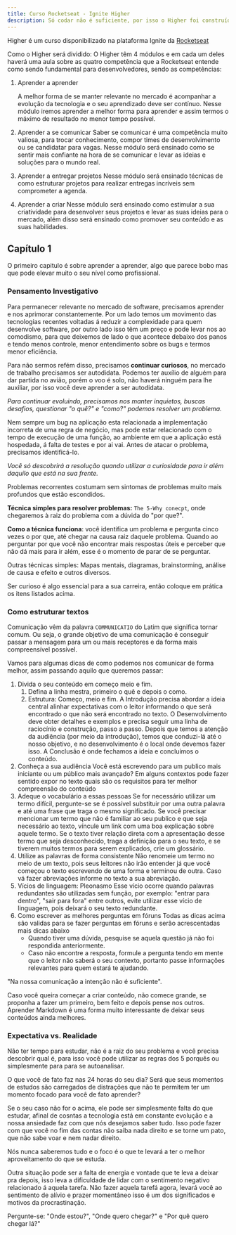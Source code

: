 ```yaml
---
title: Curso Rocketseat - Ignite Higher
description: Só codar não é suficiente, por isso o Higher foi construído, para desenvolvedor habilidades além de código.
---
```


Higher é um curso disponibilizado na plataforma Ignite da [Rocketseat](https://rocketseat.com.br)

Como o Higher será dividido: O Higher têm 4 módulos e em cada um deles haverá uma aula sobre as quatro competência que a Rocketseat entende como sendo fundamental para desenvolvedores, sendo as competências:

1. Aprender a aprender

   A melhor forma de se manter relevante no mercado é acompanhar a evolução da tecnologia e o seu aprendizado deve ser contínuo. Nesse módulo iremos aprender a melhor forma para aprender e assim termos o máximo de resultado no menor tempo possível.

2. Aprender a se comunicar
   Saber se comunicar é uma competência muito valiosa, para trocar conhecimento, compor times de desenvolvimento ou se candidatar para vagas. Nesse módulo será ensinado como se sentir mais confiante na hora de se comunicar e levar as ideias e soluções para o mundo real.

3. Aprender a entregar projetos
   Nesse módulo será ensinado técnicas de como estruturar projetos para realizar entregas incríveis sem comprometer a agenda.

4. Aprender a criar
   Nesse módulo será ensinado como estimular a sua criatividade para desenvolver seus projetos e levar as suas ideias para o mercado, além disso será ensinado como promover seu conteúdo e as suas habilidades.

## Capítulo 1

O primeiro capitulo é sobre aprender a aprender, algo que parece bobo mas que pode elevar muito o seu nível como profissional.

### Pensamento Investigativo

Para permanecer relevante no mercado de software, precisamos aprender e nos aprimorar constantemente. Por um lado temos um movimento das tecnologias recentes voltadas á reduzir a complexidade para quem desenvolve software, por outro lado isso têm um preço e pode levar nos ao comodismo, para que deixemos de lado o que acontece debaixo dos panos e tendo menos controle, menor entendimento sobre os bugs e termos menor eficiência.

Para não sermos refém disso, precisamos **continuar curiosos**, no mercado de trabalho precisamos ser autodidata. Podemos ter auxílio de alguém para dar partida no avião, porém o voo é solo, não haverá ninguém para lhe auxiliar, por isso você deve aprender a ser autodidata.

*Para continuar evoluindo, precisamos nos manter inquietos, buscas desafios, questionar "o quê?" e "como?" podemos resolver um problema.*

Nem sempre um bug na aplicação esta relacionada a implementação incorreta de uma regra de negócio, mas pode estar relacionado com o tempo de execução de uma função, ao ambiente em que a aplicação está hospedada, á falta de testes e por ai vai. Antes de atacar o problema, precisamos identificá-lo.

*Você só descobrirá a resolução quando utilizar a curiosidade para ir além daquilo que está na sua frente.*

Problemas recorrentes costumam sem sintomas de problemas muito mais profundos que estão escondidos.

**Técnica simples para resolver problemas:** `The 5-Why conecpt`, onde chegaremos à raiz do problema com a dúvida do "por que?".

**Como a técnica funciona**:  você identifica um problema e pergunta cinco vezes o por que, até chegar na causa raiz daquele problema. Quando ao perguntar por que você não encontrar mais respostas úteis e perceber que não dá mais para ir além, esse é o momento de parar de se perguntar.

Outras técnicas simples: Mapas mentais, diagramas, brainstorming, análise de causa e efeito e outros diversos.

Ser curioso é algo essencial para a sua carreira, então coloque em prática os itens listados acima.

### Como estruturar textos

Comunicação vêm da palavra `COMMUNICATIO` do Latim que significa tornar comum. Ou seja, o grande objetivo de uma comunicação é conseguir passar a mensagem para um ou mais receptores e da forma mais compreensível possível.

Vamos para algumas dicas de como podemos nos comunicar de forma melhor, assim passando aquilo que queremos passar:

1. Divida o seu conteúdo em começo meio e fim.
   1. Defina a linha mestra, primeiro o quê e depois o como.
   2. Estrutura: Começo, meio e fim.
      A Introdução precisa abordar a ideia central alinhar expectativas com o leitor informando o que será encontrado o que não será encontrado no texto.
      O Desenvolvimento deve obter detalhes e exemplos e precisa seguir uma linha de raciocínio e construção, passo a passo. Depois que temos a atenção da audiência (por meio da introdução), temos que conduzi-lá até o nosso objetivo, e no desenvolvimento é o local onde devemos fazer isso.
      A Conclusão é onde fechamos a ideia e concluímos o conteúdo.
2. Conheça a sua audiência
   Você está escrevendo para um publico mais iniciante ou um público mais avançado?
   Em alguns contextos pode fazer sentido expor no texto quais são os requisitos para ter melhor compreensão do conteúdo
3. Adeque o vocabulário a essas pessoas
   Se for necessário utilizar um termo difícil, pergunte-se se é possível substituir por uma outra palavra e até uma frase que traga o mesmo significado.
   Se você precisar mencionar um termo que não é familiar ao seu publico e que seja necessário ao texto, víncule um link com uma boa explicação sobre aquele termo.
   Se o texto tiver relação direta com a apresentação desse termo que seja desconhecido, traga a definição para o seu texto, e se tiverem muitos termos para serem explicados, crie um glossário.
4. Utilize as palavras de forma consistente
   Não renomeie um termo no meio de um texto, pois seus leitores não irão entender já que você começou o texto escrevendo de uma forma e terminou de outra. Caso vá fazer abreviações informe no texto a sua abreviação.
5. Vícios de linguagem: Pleonasmo
   Esse vício ocorre quando palavras redundantes são utilizadas sem função, por exemplo: "entrar para dentro", "sair para fora" entre outros, evite utilizar esse vício de linguagem, pois deixará o seu texto redundante.
6. Como escrever as melhores perguntas em fóruns
   Todas as dicas acima são validas para se fazer perguntas em fóruns e serão acrescentadas mais dicas abaixo
   - Quando tiver uma dúvida, pesquise se aquela questão já não foi respondida anteriormente.
   - Caso não encontre a resposta, formule a pergunta tendo em mente que o leitor não saberá o seu contexto, portanto passe informações relevantes para quem estará te ajudando.

"Na nossa comunicação a intenção não é suficiente".

Caso você queira começar a criar conteúdo, não comece grande, se proponha a fazer um primeiro, bem feito e depois pense nos outros. Aprender Markdown é uma forma muito interessante de deixar seus conteúdos ainda melhores.

### Expectativa vs. Realidade

Não ter tempo para estudar, não é a raiz do seu problema e você precisa descobrir qual é, para isso você pode utilizar as regras dos 5 porquês ou simplesmente para para se autoanalisar.

O que você de fato faz nas 24 horas do seu dia? Será que seus momentos de estudos são carregados de distrações que não te permitem ter um momento focado para você de fato aprender?

Se o seu caso não for o acima, ele pode ser simplesmente falta do que estudar, afinal de cosntas a tecnologia está em constante evolução e a nossa ansiedade faz com que nós desejamos saber tudo. Isso pode fazer com que você no fim das contas não saiba nada direito e se torne um pato, que não sabe voar e nem nadar direito.

Nós nunca saberemos tudo e o foco é o que te levará a ter o melhor aproveitamento do que se estuda.

Outra situação pode ser a falta de energia e vontade que te leva a deixar pra depois, isso leva a dificuldade de lidar com  o sentimento negativo relacionado á aquela tarefa. Não fazer aquela tarefá agora, levará você ao sentimento de alívio e prazer momentâneo isso é um dos significados e motivos da procrastinação.

Pergunte-se: "Onde estou?", "Onde quero chegar?" e "Por quê quero chegar lá?"
